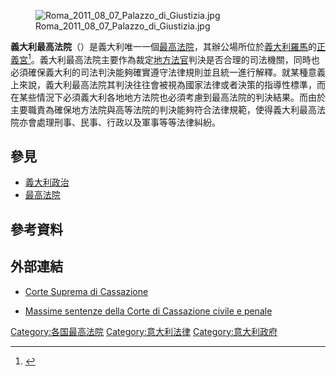 [[File:Roma_2011_08_07_Palazzo_di_Giustizia.jpg|thumb]]

'''義大利最高法院'''（{{Lang-it|'''Corte suprema di cassazione'''}}）是義大利唯一一個[[最高法院|最高法院]]，其辦公場所位於[[義大利|義大利]][[羅馬|羅馬]]的[[正義宮_(羅馬)|正義宮]]<ref>{{Cite web |url= http://www.dnevnik.bg/sviat/2013/08/01/2114886_vurhovniiat_sud_v_italiia_potvurdi_zatvora_za_silvio/ |title= Върховният съд в Италия потвърди затвора за Силвио Берлускони (допълнена) |author= {{Link-en|Economedia|Economedia}} |date= 2013年8月1日 |publisher= 《{{Link-en|日報 (保加利亞)|Dnevnik (Bulgaria)|日報}}》 |language= bg |accessdate= 2013年8月3日 |quote=  |archive-date= 2013年8月4日 |archive-url= https://web.archive.org/web/20130804054021/http://www.dnevnik.bg/sviat/2013/08/01/2114886_vurhovniiat_sud_v_italiia_potvurdi_zatvora_za_silvio/ |dead-url= no }}</ref>。義大利最高法院主要作為裁定[[地方法官|地方法官]]判決是否合理的司法機關，同時也必須確保義大利的司法判決能夠確實遵守法律規則並且統一進行解釋。就某種意義上來說，義大利最高法院其判決往往會被視為國家法律或者決策的指導性標準，而在某些情況下必須義大利各地地方法院也必須考慮到最高法院的判決結果。而由於主要職責為確保地方法院與高等法院的判決能夠符合法律規範，使得義大利最高法院亦會處理刑事、民事、行政以及軍事等等法律糾紛。

== 參見 ==
* [[義大利政治|義大利政治]]
* [[最高法院|最高法院]]

== 參考資料 ==
{{Reflist}}

== 外部連結 ==
* {{it}} [http://www.cortedicassazione.it/ Corte Suprema di Cassazione] {{Wayback|url=http://www.cortedicassazione.it/ |date=20130801220104 }}
* {{it}} [http://www.ricercagiuridica.com/cassazione/conoscenze.php Massime sentenze della Corte di Cassazione civile e penale] {{Wayback|url=http://www.ricercagiuridica.com/cassazione/conoscenze.php |date=20130601044213 }}

{{欧洲题目|最高法院}}

[[Category:各国最高法院|Category:各国最高法院]]
[[Category:意大利法律|Category:意大利法律]]
[[Category:意大利政府|Category:意大利政府]]